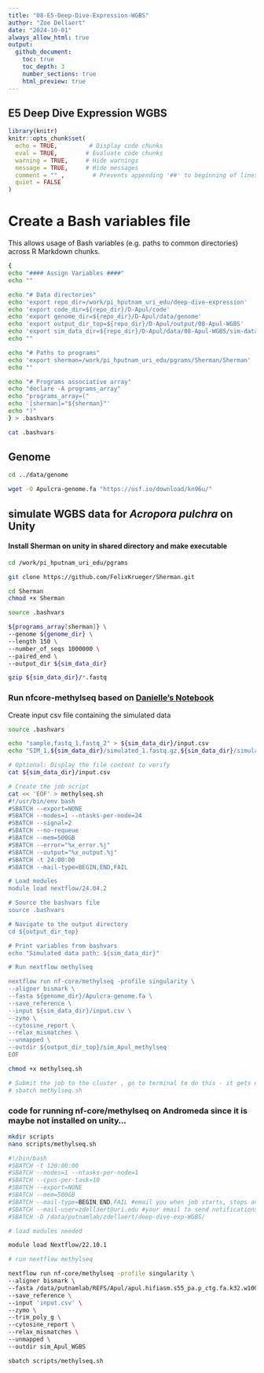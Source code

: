 ```yaml
---
title: "08-E5-Deep-Dive-Expression-WGBS"
author: "Zoe Dellaert"
date: "2024-10-01"
always_allow_html: true
output: 
  github_document:
    toc: true
    toc_depth: 3
    number_sections: true
    html_preview: true 
---
```


## E5 Deep Dive Expression WGBS

```r
library(knitr)
knitr::opts_chunk$set(
  echo = TRUE,         # Display code chunks
  eval = TRUE,        # Evaluate code chunks
  warning = TRUE,     # Hide warnings
  message = TRUE,     # Hide messages
  comment = "" ,        # Prevents appending '##' to beginning of lines in code output
  quiet = FALSE
)
```

# Create a Bash variables file

This allows usage of Bash variables (e.g. paths to common directories) across R Markdown chunks.
```bash
{
echo "#### Assign Variables ####"
echo ""

echo "# Data directories"
echo 'export repo_dir=/work/pi_hputnam_uri_edu/deep-dive-expression'
echo 'export code_dir=${repo_dir}/D-Apul/code'
echo 'export genome_dir=${repo_dir}/D-Apul/data/genome'
echo 'export output_dir_top=${repo_dir}/D-Apul/output/08-Apul-WGBS'
echo 'export sim_data_dir=${repo_dir}/D-Apul/data/08-Apul-WGBS/sim-data'
echo ""

echo "# Paths to programs"
echo 'export sherman=/work/pi_hputnam_uri_edu/pgrams/Sherman/Sherman'
echo ""

echo "# Programs associative array"
echo "declare -A programs_array"
echo "programs_array=("
echo '[sherman]="${sherman}"'
echo ")"
} > .bashvars

cat .bashvars
```

## Genome

```bash
cd ../data/genome

wget -O Apulcra-genome.fa "https://osf.io/download/kn96u/"
```

## simulate WGBS data for *Acropora pulchra* on Unity

#### Install Sherman on unity in shared directory and make executable

```bash
cd /work/pi_hputnam_uri_edu/pgrams

git clone https://github.com/FelixKrueger/Sherman.git

cd Sherman
chmod +x Sherman
```

```bash
source .bashvars

${programs_array[sherman]} \
--genome ${genome_dir} \
--length 150 \
--number_of_seqs 1000000 \
--paired_end \
--output_dir ${sim_data_dir}

gzip ${sim_data_dir}/*.fastq
```

### Run nfcore-methylseq based on [Danielle's Notebook](https://github.com/daniellembecker/DanielleBecker_Lab_Notebook/blob/master/_posts/2023-03-13-P.meandrina-WGBS-Workflow-Host.md)

Create input csv file containing the simulated data 

```bash
source .bashvars

echo "sample,fastq_1,fastq_2" > ${sim_data_dir}/input.csv
echo "SIM_1,${sim_data_dir}/simulated_1.fastq.gz,${sim_data_dir}/simulated_2.fastq.gz" >> ${sim_data_dir}/input.csv

# Optional: Display the file content to verify
cat ${sim_data_dir}/input.csv
```

```bash
# Create the job script
cat << 'EOF' > methylseq.sh
#!/usr/bin/env bash
#SBATCH --export=NONE
#SBATCH --nodes=1 --ntasks-per-node=24
#SBATCH --signal=2
#SBATCH --no-requeue
#SBATCH --mem=500GB
#SBATCH --error="%x_error.%j"
#SBATCH --output="%x_output.%j"
#SBATCH -t 24:00:00
#SBATCH --mail-type=BEGIN,END,FAIL

# Load modules
module load nextflow/24.04.2

# Source the bashvars file
source .bashvars

# Navigate to the output directory
cd ${output_dir_top}

# Print variables from bashvars
echo "Simulated data path: ${sim_data_dir}"

# Run nextflow methylseq

nextflow run nf-core/methylseq -profile singularity \
--aligner bismark \
--fasta ${genome_dir}/Apulcra-genome.fa \
--save_reference \
--input ${sim_data_dir}/input.csv \
--zymo \
--cytosine_report \
--relax_mismatches \
--unmapped \
--outdir ${output_dir_top}/sim_Apul_methylseq
EOF

chmod +x methylseq.sh

# Submit the job to the cluster , go to terminal to do this - it gets confusing in Rmd...
# sbatch methylseq.sh
```

### code for running nf-core/methylseq on Andromeda since it is maybe not installed on unity...

```bash
mkdir scripts
nano scripts/methylseq.sh
```

```bash
#!/bin/bash
#SBATCH -t 120:00:00
#SBATCH --nodes=1 --ntasks-per-node=1
#SBATCH --cpus-per-task=10
#SBATCH --export=NONE
#SBATCH --mem=500GB
#SBATCH --mail-type=BEGIN,END,FAIL #email you when job starts, stops and/or fails
#SBATCH --mail-user=zdellaert@uri.edu #your email to send notifications
#SBATCH -D /data/putnamlab/zdellaert/deep-dive-exp-WGBS/

# load modules needed

module load Nextflow/22.10.1

# run nextflow methylseq

nextflow run nf-core/methylseq -profile singularity \
--aligner bismark \
--fasta /data/putnamlab/REFS/Apul/apul.hifiasm.s55_pa.p_ctg.fa.k32.w100.z1000.ntLink.5rounds.masked.fa \
--save_reference \
--input 'input.csv' \
--zymo \
--trim_poly_g \
--cytosine_report \
--relax_mismatches \
--unmapped \
--outdir sim_Apul_WGBS
```

```bash
sbatch scripts/methylseq.sh
```

